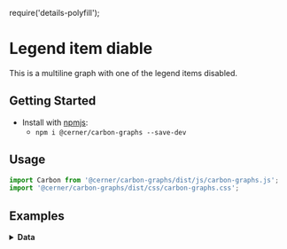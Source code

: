 require('details-polyfill');

# Legend item diable

This is a multiline graph with one of the legend items disabled.

## Getting Started

- Install with [npmjs](https://www.npmjs.com):
  - `npm i @cerner/carbon-graphs --save-dev`

## Usage
```js
import Carbon from '@cerner/carbon-graphs/dist/js/carbon-graphs.js';
import '@cerner/carbon-graphs/dist/css/carbon-graphs.css';
```

## Examples
<LineGraph />

<details>
<summary style={{fontSize: 24 }}>
<b>Data</b>
</summary>

### Graph Config object
<GraphConfig />

### Data object

#### Dataset 1
<DataObject1 />

#### Dataset 2
<DataObject2 />

#### Dataset 3
<DataObject3 />
</details>
